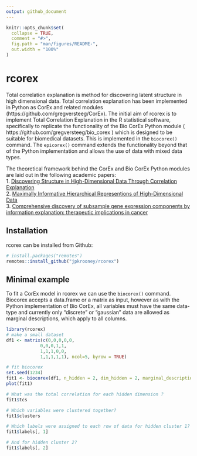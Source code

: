 ```yaml
---
output: github_document
---
```


<!-- README.md is generated from README.Rmd. Please edit that file -->

```r
knitr::opts_chunk$set(
  collapse = TRUE,
  comment = "#>",
  fig.path = "man/figures/README-",
  out.width = "100%"
)
```

# rcorex 

Total correlation explanation is method for discovering latent structure in high dimensional data. Total correlation explanation has been implemented in Python as CorEx and related modules (https://github.com/gregversteeg/CorEx). The initial aim of rcorex is to implement Total Correlation Explanation in the R statistical software, specifically to replicate the functionality of the Bio CorEx Python module ( https://github.com/gregversteeg/bio_corex ) which is designed to  be suitable for biomedical datasets. This is implemented in the `biocorex()` command. The `epicorex()` command extends the functionality beyond that of the Python implementation and allows the use of data with mixed data types.

The theoretical framework behind the CorEx and Bio CorEx Python modules are laid out in the following academic papers:  
1. [Discovering Structure in High-Dimensional Data Through Correlation Explanation](http://arxiv.org/abs/1406.1222)  
2. [Maximally Informative Hierarchical Representions of High-Dimensional Data](https://arxiv.org/abs/1410.7404)  
3. [Comprehensive discovery of subsample gene expression components by information explanation: therapeutic implications in cancer](https://bmcmedgenomics.biomedcentral.com/articles/10.1186/s12920-017-0245-6)  



## Installation
rcorex can be installed from Github:  

```r
# install.packages("remotes")
remotes::install_github("jpkrooney/rcorex")
```


## Minimal example
To fit a CorEx model in rcorex we can use the `biocorex()` command. Biocorex accepts a data.frame or a matrix as input, however as with the Python implementation of Bio CorEx, all variables must have the same data-type and currently only "discrete" or "gaussian" data are allowed as marginal descriptions, which apply to all columns.

```r
library(rcorex)
# make a small dataset
df1 <- matrix(c(0,0,0,0,0,
             0,0,0,1,1,
             1,1,1,0,0,
             1,1,1,1,1), ncol=5, byrow = TRUE)

# fit biocorex
set.seed(1234)
fit1 <- biocorex(df1, n_hidden = 2, dim_hidden = 2, marginal_description = "discrete")
plot(fit1)

# What was the total correlation for each hidden dimension ?
fit1$tcs

# Which variables were clustered together?
fit1$clusters

# Which labels were assigned to each row of data for hidden cluster 1?
fit1$labels[, 1]

# And for hidden cluster 2?
fit1$labels[, 2]
```


